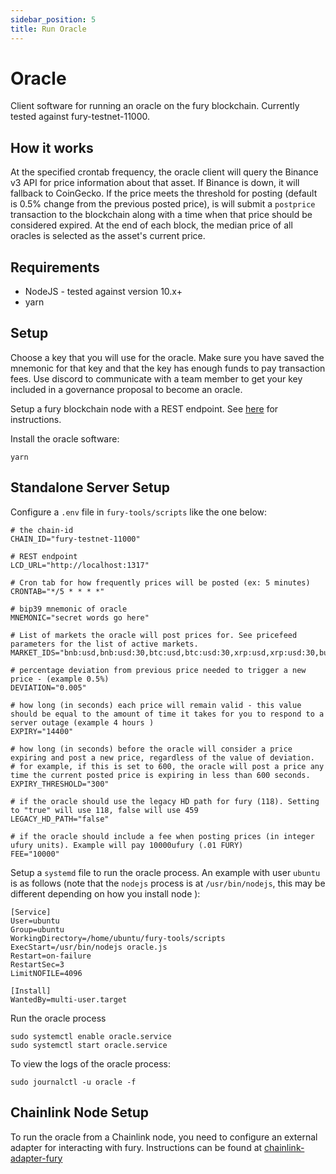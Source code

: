 ```yaml
---
sidebar_position: 5
title: Run Oracle
---
```


# Oracle

Client software for running an oracle on the fury blockchain. Currently tested against fury-testnet-11000.

## How it works

At the specified crontab frequency, the oracle client will query the Binance v3 API for price information about that asset. If Binance is down, it will fallback to CoinGecko. If the price meets the threshold for posting (default is 0.5% change from the previous posted price), is will submit a `postprice` transaction to the blockchain along with a time when that price should be considered expired. At the end of each block, the median price of all oracles is selected as the asset's current price.

## Requirements

- NodeJS - tested against version 10.x+
- yarn

## Setup

Choose a key that you will use for the oracle. Make sure you have saved the mnemonic for that key and that the key has enough funds to pay transaction fees. Use discord to communicate with a team member to get your key included in a governance proposal to become an oracle.

Setup a fury blockchain node with a REST endpoint. See [here](https://medium.com/four4two/fury-rest-server-guide-a13bdecfc5e4) for instructions.

Install the oracle software:

```
yarn
```

## Standalone Server Setup

Configure a `.env` file in `fury-tools/scripts` like the one below:

```
# the chain-id
CHAIN_ID="fury-testnet-11000"

# REST endpoint
LCD_URL="http://localhost:1317"

# Cron tab for how frequently prices will be posted (ex: 5 minutes)
CRONTAB="*/5 * * * *"

# bip39 mnemonic of oracle
MNEMONIC="secret words go here"

# List of markets the oracle will post prices for. See pricefeed parameters for the list of active markets.
MARKET_IDS="bnb:usd,bnb:usd:30,btc:usd,btc:usd:30,xrp:usd,xrp:usd:30,busd:usd,busd:usd:30,fury:usd,fury:usd:30,jinx:usd,jinx:usd:30,usdf:usd"

# percentage deviation from previous price needed to trigger a new price - (example 0.5%)
DEVIATION="0.005"

# how long (in seconds) each price will remain valid - this value should be equal to the amount of time it takes for you to respond to a server outage (example 4 hours )
EXPIRY="14400"

# how long (in seconds) before the oracle will consider a price expiring and post a new price, regardless of the value of deviation.
# for example, if this is set to 600, the oracle will post a price any time the current posted price is expiring in less than 600 seconds.
EXPIRY_THRESHOLD="300"

# if the oracle should use the legacy HD path for fury (118). Setting to "true" will use 118, false will use 459
LEGACY_HD_PATH="false"

# if the oracle should include a fee when posting prices (in integer ufury units). Example will pay 10000ufury (.01 FURY)
FEE="10000"
```

Setup a `systemd` file to run the oracle process. An example with user `ubuntu` is as follows (note that the `nodejs` process is at `/usr/bin/nodejs`, this may be different depending on how you install node ):

```
[Service]
User=ubuntu
Group=ubuntu
WorkingDirectory=/home/ubuntu/fury-tools/scripts
ExecStart=/usr/bin/nodejs oracle.js
Restart=on-failure
RestartSec=3
LimitNOFILE=4096

[Install]
WantedBy=multi-user.target
```

Run the oracle process

```
sudo systemctl enable oracle.service
sudo systemctl start oracle.service
```

To view the logs of the oracle process:

```
sudo journalctl -u oracle -f
```

## Chainlink Node Setup

To run the oracle from a Chainlink node, you need to configure an external adapter for interacting with fury. Instructions can be found at [chainlink-adapter-fury](https://github.com/Four4Two/external-adapters-js/tree/master/fury)
